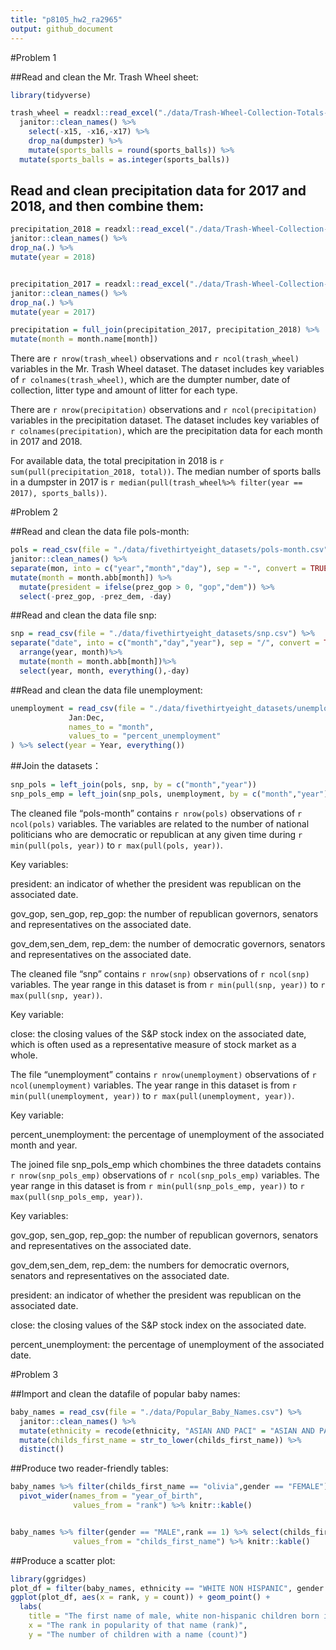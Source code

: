 ```yaml
---
title: "p8105_hw2_ra2965"
output: github_document
---
```

#Problem 1

##Read and clean the Mr. Trash Wheel sheet:

```r
library(tidyverse)

trash_wheel = readxl::read_excel("./data/Trash-Wheel-Collection-Totals-8-6-19.xlsx", sheet = "Mr. Trash Wheel") %>%
  janitor::clean_names() %>%
    select(-x15, -x16,-x17) %>%
    drop_na(dumpster) %>%
    mutate(sports_balls = round(sports_balls)) %>%
  mutate(sports_balls = as.integer(sports_balls))
```

## Read and clean precipitation data for 2017 and 2018, and then combine them:

```r

precipitation_2018 = readxl::read_excel("./data/Trash-Wheel-Collection-Totals-8-6-19.xlsx",sheet = "2018 Precipitation", skip = 1) %>%
janitor::clean_names() %>%
drop_na(.) %>%
mutate(year = 2018)


precipitation_2017 = readxl::read_excel("./data/Trash-Wheel-Collection-Totals-8-6-19.xlsx",sheet = "2017 Precipitation",skip = 1) %>%
janitor::clean_names() %>%
drop_na(.) %>%
mutate(year = 2017)

precipitation = full_join(precipitation_2017, precipitation_2018) %>%
mutate(month = month.name[month])

```
There are `r nrow(trash_wheel)` observations and `r ncol(trash_wheel)` variables in the Mr. Trash Wheel dataset. The dataset includes key variables of `r colnames(trash_wheel)`, which are the dumpter number, date of collection, litter type and amount of litter for each type.


There are `r nrow(precipitation)` observations and `r ncol(precipitation)` variables in the precipitation dataset. The dataset includes key variables of `r colnames(precipitation)`, which are the precipitation data for each month in 2017 and 2018.

For available data, the total precipitation in 2018 is `r sum(pull(precipitation_2018, total))`. The median number of sports balls in a dumpster in 2017 is `r median(pull(trash_wheel%>% filter(year == 2017), sports_balls))`.

#Problem 2

##Read and clean the data file pols-month:
```r

pols = read_csv(file = "./data/fivethirtyeight_datasets/pols-month.csv") %>%
janitor::clean_names() %>%
separate(mon, into = c("year","month","day"), sep = "-", convert = TRUE) %>%
mutate(month = month.abb[month]) %>%
  mutate(president = ifelse(prez_gop > 0, "gop","dem")) %>%
  select(-prez_gop, -prez_dem, -day)

```

##Read and clean the data file snp:

```r

snp = read_csv(file = "./data/fivethirtyeight_datasets/snp.csv") %>%
separate("date", into = c("month","day","year"), sep = "/", convert = TRUE) %>%
  arrange(year, month)%>%
  mutate(month = month.abb[month])%>%
  select(year, month, everything(),-day)

```


##Read and clean the data file unemployment:
```r

unemployment = read_csv(file = "./data/fivethirtyeight_datasets/unemployment.csv") %>% pivot_longer(
             Jan:Dec,
             names_to = "month",
             values_to = "percent_unemployment"
) %>% select(year = Year, everything())

```

##Join the datasets：

```r

snp_pols = left_join(pols, snp, by = c("month","year"))
snp_pols_emp = left_join(snp_pols, unemployment, by = c("month","year"))

```

The cleaned file “pols-month” contains `r nrow(pols)` observations of `r ncol(pols)` variables. The variables are related to the number of national politicians who are democratic or republican at any given time during `r min(pull(pols, year))` to `r max(pull(pols, year))`. 

Key variables:

president: an indicator of whether the president was republican on the associated date. 

gov_gop, sen_gop, rep_gop: the number of republican governors, senators and representatives on the associated date. 

gov_dem,sen_dem, rep_dem: the number of democratic governors, senators and representatives on the associated date.


The cleaned file “snp” contains `r nrow(snp)` observations of `r ncol(snp)` variables. The year range in this dataset is from `r min(pull(snp, year))` to `r max(pull(snp, year))`.

Key variable: 

close: the closing values of the S&P stock index on the associated date, which is often used as a representative measure of stock market as a whole.


The file “unemployment” contains `r nrow(unemployment)` observations of `r ncol(unemployment)` variables. The year range in this dataset is from `r min(pull(unemployment, year))` to `r max(pull(unemployment, year))`. 

Key variable:

percent_unemployment: the percentage of unemployment of the associated month and year.


The joined file snp_pols_emp which chombines the three datadets contains `r nrow(snp_pols_emp)` observations of `r ncol(snp_pols_emp)` variables. The year range in this dataset is from `r min(pull(snp_pols_emp, year))` to `r max(pull(snp_pols_emp, year))`. 

Key variables:

gov_gop, sen_gop, rep_gop: the number of republican governors, senators and representatives on the associated date.

gov_dem,sen_dem, rep_dem: the numbers for democratic overnors, senators and representatives on the associated date. 

president: an indicator of whether the president was republican on the associated date.

close: the closing values of the S&P stock index on the associated date. 

percent_unemployment: the percentage of unemployment of the associated date.

#Problem 3

##Import and clean the datafile of popular baby names:

```r
baby_names = read_csv(file = "./data/Popular_Baby_Names.csv") %>%
  janitor::clean_names() %>%
  mutate(ethnicity = recode(ethnicity, "ASIAN AND PACI" = "ASIAN AND PACIFIC ISLANDER", "BLACK NON HISP"= "BLACK NON HISPANIC","WHITE NON HISP" = "WHITE NON HISPANIC"))%>%
  mutate(childs_first_name = str_to_lower(childs_first_name)) %>%
  distinct()

```

##Produce two reader-friendly tables:

```r
baby_names %>% filter(childs_first_name == "olivia",gender == "FEMALE") %>% select(childs_first_name, year_of_birth,ethnicity, rank) %>%
  pivot_wider(names_from = "year_of_birth",
              values_from = "rank") %>% knitr::kable()


baby_names %>% filter(gender == "MALE",rank == 1) %>% select(childs_first_name, year_of_birth,ethnicity) %>% pivot_wider(names_from = "year_of_birth",
              values_from = "childs_first_name") %>% knitr::kable()
```

##Produce a scatter plot:
```r
library(ggridges)
plot_df = filter(baby_names, ethnicity == "WHITE NON HISPANIC", gender == "MALE", year_of_birth == 2016)
ggplot(plot_df, aes(x = rank, y = count)) + geom_point() +
  labs(
    title = "The first name of male, white non-hispanic children born in 2016",
    x = "The rank in popularity of that name (rank)",
    y = "The number of children with a name (count)")
  
```

